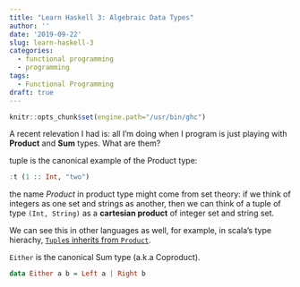 ```yaml
---
title: "Learn Haskell 3: Algebraic Data Types"
author: ''
date: '2019-09-22'
slug: learn-haskell-3
categories:
  - functional programming
  - programming
tags:
  - Functional Programming
draft: true
---
```


```r
knitr::opts_chunk$set(engine.path="/usr/bin/ghc")
```

A recent relevation I had is: all I'm doing when I program is just playing with __Product__ and __Sum__ types. What are them?

tuple is the canonical example of the Product type:
```haskell
:t (1 :: Int, "two")
```

the name _Product_ in product type might come from set theory: if we think of integers as one set and strings as another, then we can think of a tuple of type `(Int, String)` as a __cartesian product__ of integer set and string set.

We can see this in other languages as well, for example, in scala's type hierachy, [`Tuple`s inherits from `Product`](https://www.scala-lang.org/api/2.12.3/scala/Tuple2.html).

`Either` is the canonical Sum type (a.k.a Coproduct).

```haskell
data Either a b = Left a | Right b

```